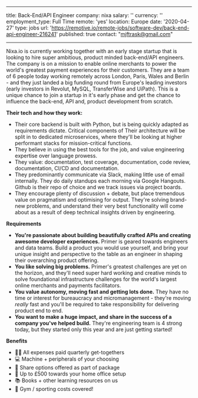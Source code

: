 
---
title: Back-End/API Engineer
company: nixa
salary: ''
currency: ''
employment_type: Full Time
remote: 'yes'
location: Europe
date: '2020-04-27'
type: jobs
url: 'https://remotive.io/remote-jobs/software-dev/back-end-api-engineer-216241'
published: true
contact: "mjftrask@gmail.com"

---

Nixa.io is currently working together with an early stage startup that is looking to hire super ambitious, product minded back-end/API engineers. The company is on a mission to enable online merchants to power the world's greatest payment experiences for their customers. They are a team of 6 people today working remotely across London, Paris, Wales and Berlin - and they just landed a big funding round from Europe's leading investors (early investors in Revolut, MySQL, TransferWise and UiPath). This is a unique chance to join a startup in it's early phase and get the chance to influence the back-end, API and, product development from scratch.

**Their tech and how they work:**

*   Their core backend is built with Python, but is being quickly adapted as requirements dictate. Critical components of Their architecture will be split in to dedicated microservices, where they'll be looking at higher performant stacks for mission-critical functions.
*   They believe in using the best tools for the job, and value engineering expertise over language prowess.
*   They value: documentation, test coverage, documentation, code review, documentation, CI/CD and documentation.
*   They predominantly communicate via Slack, making little use of email internally. They do daily standups each morning via Google Hangouts. Github is their repo of choice and we track issues via project boards.
*   They encourage plenty of discussion + debate, but place tremendous value on pragmatism and optimising for output. They're solving brand-new problems, and understand their very best functionality will come about as a result of deep technical insights driven by engineering.

**Requirements**

*   **You're passionate about building beautifully crafted APIs and creating awesome developer experiences.** Primer is geared towards engineers and data teams. Build a product you would use yourself, and bring your unique insight and perspective to the table as an engineer in shaping their overarching product offering.
*   **You like solving big problems.** Primer's greatest challenges are yet on the horizon, and they'll need super hard working and creative minds to solve foundational infrastructure challenges for the world's largest online merchants and payments facilitators.
*   **You value autonomy, moving fast and getting lots done.** They have no time or interest for bureaucracy and micromanagement - they're moving _really_ fast and you'll be required to take responsibility for delivering product end to end.
*   **You want to make a huge impact, and share in the success of a company you've helped build.** They're engineering team is 4 strong today, but they started only this year and are just getting started!

**Benefits**

*   👯‍♀️ All expenses paid quarterly get-togethers
*   💻 Machine + peripherals of your choosing
*   💸 Share options offered as part of package
*   🤑 Up to £500 towards your home office setup
*   📚 Books + other learning resources on us
*   💪 Gym / sporting costs covered!
